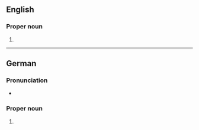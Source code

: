 ==English==
{{wikipedia}}

===Proper noun===
{{en-proper noun}}

# {{place|en|city|s/Bavaria|c/Germany}}

----

==German==
{{rfe|de}}
{{wikipedia|lang=de}}

===Pronunciation===
* {{audio|de|LL-Q188 (deu)-Michael Schönitzer (WMDE)-Landshut.wav|Audio}}

===Proper noun===
{{de-proper noun|toponym}}

# {{place|de|independent city|s/Bavaria|c/Germany|t1=Landshut}}